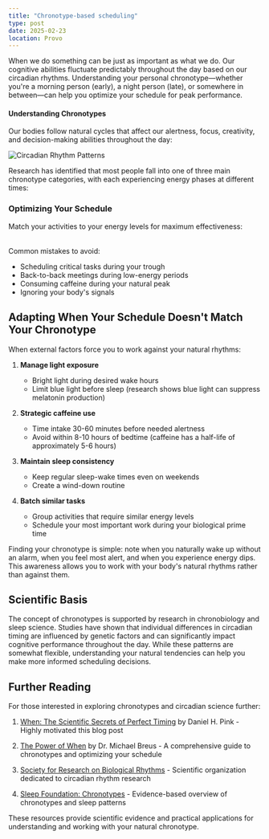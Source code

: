 ```yaml
---
title: "Chronotype-based scheduling"
type: post
date: 2025-02-23
location: Provo
---
```


When we do something can be just as important as what we do. Our cognitive abilities fluctuate predictably throughout the day based on our circadian rhythms. Understanding your personal chronotype—whether you're a morning person (early), a night person (late), or somewhere in between—can help you optimize your schedule for peak performance.

#### Understanding Chronotypes

Our bodies follow natural cycles that affect our alertness, focus, creativity, and decision-making abilities throughout the day:

<div className="my-8 flex justify-center">
  <img 
    src="/peak-trough.png" 
    alt="Circadian Rhythm Patterns" 
    width={600} 
    height={400}
    className="rounded-lg"
  />
</div>

Research has identified that most people fall into one of three main chronotype categories, with each experiencing energy phases at different times:

<Table 
  headers={["Chronotype", "Peak", "Trough", "Recovery"]}
  rows={[
    ["Morning Person (Early)", "Early Morning", "Early Afternoon", "Evening"],
    ["Intermediate", "Late Morning", "Mid-Afternoon", "Evening"],
    ["Night Person (Late)", "Late Evening", "Late Morning", "Early Morning"]
  ]}
/>

### Optimizing Your Schedule

Match your activities to your energy levels for maximum effectiveness:

<Table 
  headers={["Activity", "When to Schedule"]}
  rows={[
    ["Analytical Work", "Peak"],
    ["Creative Work", "Recovery"],
    ["Important Meetings", "Peak"],
    ["Administrative Tasks", "Trough"],
    ["Strategic Planning", "Peak"],
    ["Learning New Material", "Peak"],
    ["Routine Tasks", "Trough"],
    ["Brainstorming", "Recovery"],
    ["Short Nap (20 min)", "Trough"]
  ]}
/>

Common mistakes to avoid:
- Scheduling critical tasks during your trough
- Back-to-back meetings during low-energy periods
- Consuming caffeine during your natural peak
- Ignoring your body's signals

## Adapting When Your Schedule Doesn't Match Your Chronotype

When external factors force you to work against your natural rhythms:

1. **Manage light exposure**
   - Bright light during desired wake hours
   - Limit blue light before sleep (research shows blue light can suppress melatonin production)

2. **Strategic caffeine use**
   - Time intake 30-60 minutes before needed alertness
   - Avoid within 8-10 hours of bedtime (caffeine has a half-life of approximately 5-6 hours)

3. **Maintain sleep consistency**
   - Keep regular sleep-wake times even on weekends
   - Create a wind-down routine

4. **Batch similar tasks**
   - Group activities that require similar energy levels
   - Schedule your most important work during your biological prime time

Finding your chronotype is simple: note when you naturally wake up without an alarm, when you feel most alert, and when you experience energy dips. This awareness allows you to work with your body's natural rhythms rather than against them.

## Scientific Basis

The concept of chronotypes is supported by research in chronobiology and sleep science. Studies have shown that individual differences in circadian timing are influenced by genetic factors and can significantly impact cognitive performance throughout the day. While these patterns are somewhat flexible, understanding your natural tendencies can help you make more informed scheduling decisions.

## Further Reading

For those interested in exploring chronotypes and circadian science further:

1. [When: The Scientific Secrets of Perfect Timing](https://www.danpink.com/books/when/) by Daniel H. Pink - Highly motivated this blog post

1. [The Power of When](https://www.amazon.com/Power-When-Discover-Chronotype-Lunch/dp/0316391263) by Dr. Michael Breus - A comprehensive guide to chronotypes and optimizing your schedule
  
2. [Society for Research on Biological Rhythms](https://srbr.org) - Scientific organization dedicated to circadian rhythm research

3. [Sleep Foundation: Chronotypes](https://www.sleepfoundation.org/how-sleep-works/chronotypes) - Evidence-based overview of chronotypes and sleep patterns


These resources provide scientific evidence and practical applications for understanding and working with your natural chronotype.